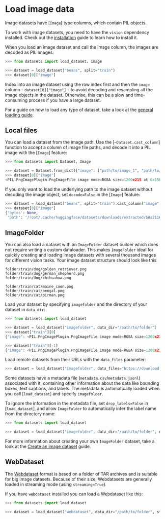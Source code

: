 # Load image data

Image datasets have [`Image`] type columns, which contain PIL objects. 

<Tip>

To work with image datasets, you need to have the `vision` dependency installed. Check out the [installation](./installation#vision) guide to learn how to install it.

</Tip>

When you load an image dataset and call the image column, the images are decoded as PIL Images:

```py
>>> from datasets import load_dataset, Image

>>> dataset = load_dataset("beans", split="train")
>>> dataset[0]["image"]
```

<Tip warning={true}>

Index into an image dataset using the row index first and then the `image` column - `dataset[0]["image"]` - to avoid decoding and resampling all the image objects in the dataset. Otherwise, this can be a slow and time-consuming process if you have a large dataset.

</Tip>

For a guide on how to load any type of dataset, take a look at the <a class="underline decoration-sky-400 decoration-2 font-semibold" href="./loading">general loading guide</a>.

## Local files

You can load a dataset from the image path. Use the [`~Dataset.cast_column`] function to accept a column of image file paths, and decode it into a PIL image with the [`Image`] feature:
```py
>>> from datasets import Dataset, Image

>>> dataset = Dataset.from_dict({"image": ["path/to/image_1", "path/to/image_2", ..., "path/to/image_n"]}).cast_column("image", Image())
>>> dataset[0]["image"]
<PIL.PngImagePlugin.PngImageFile image mode=RGBA size=1200x215 at 0x15E6D7160>]
```

If you only want to load the underlying path to the image dataset without decoding the image object, set `decode=False` in the [`Image`] feature:

```py
>>> dataset = load_dataset("beans", split="train").cast_column("image", Image(decode=False))
>>> dataset[0]["image"]
{'bytes': None,
 'path': '/root/.cache/huggingface/datasets/downloads/extracted/b0a21163f78769a2cf11f58dfc767fb458fc7cea5c05dccc0144a2c0f0bc1292/train/bean_rust/bean_rust_train.29.jpg'}
```

## ImageFolder

You can also load a dataset with an `ImageFolder` dataset builder which does not require writing a custom dataloader. This makes `ImageFolder` ideal for quickly creating and loading image datasets with several thousand images for different vision tasks. Your image dataset structure should look like this:

```
folder/train/dog/golden_retriever.png
folder/train/dog/german_shepherd.png
folder/train/dog/chihuahua.png

folder/train/cat/maine_coon.png
folder/train/cat/bengal.png
folder/train/cat/birman.png
```

Load your dataset by specifying `imagefolder` and the directory of your dataset in `data_dir`:

```py
>>> from datasets import load_dataset

>>> dataset = load_dataset("imagefolder", data_dir="/path/to/folder")
>>> dataset["train"][0]
{"image": <PIL.PngImagePlugin.PngImageFile image mode=RGBA size=1200x215 at 0x15E6D7160>, "label": 0}

>>> dataset["train"][-1]
{"image": <PIL.PngImagePlugin.PngImageFile image mode=RGBA size=1200x215 at 0x15E8DAD30>, "label": 1}
```

Load remote datasets from their URLs with the `data_files` parameter:

```py
>>> dataset = load_dataset("imagefolder", data_files="https://download.microsoft.com/download/3/E/1/3E1C3F21-ECDB-4869-8368-6DEBA77B919F/kagglecatsanddogs_3367a.zip", split="train")
```

Some datasets have a metadata file (`metadata.csv`/`metadata.jsonl`) associated with it, containing other information about the data like bounding boxes, text captions, and labels. The metadata is automatically loaded when you call [`load_dataset`] and specify `imagefolder`. 

To ignore the information in the metadata file, set `drop_labels=False` in [`load_dataset`], and allow `ImageFolder` to automatically infer the label name from the directory name:

```py
>>> from datasets import load_dataset

>>> dataset = load_dataset("imagefolder", data_dir="/path/to/folder", drop_labels=False)
```

<Tip>

For more information about creating your own `ImageFolder` dataset, take a look at the [Create an image dataset](./image_dataset) guide.

</Tip>

## WebDataset

The [Webdataset](https://github.com/webdataset/webdataset) format is based on a folder of TAR archives and is suitable for big image datasets.
Because of their size, Webdatasets are generally loaded in streaming mode (using `streaming=True`).

If you have `webdataset` installed you can load a Webdataset like this:

```python
>>> from datasets import load_dataset

>>> dataset = load_dataset("webdataset", data_dir="/path/to/folder", streaming=True)
```
